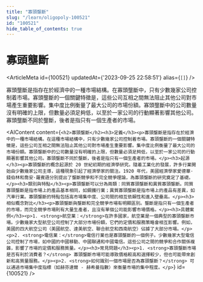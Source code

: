 ```yaml
---
title: "寡頭壟斷"
slug: "/learn/oligopoly-100521"
id: "100521"
hide_table_of_contents: true
---
```



# 寡頭壟斷

<ArticleMeta id={100521} updatedAt={'2023-09-25 22:58:51'} alias={`[]`} />
<div className='border-solid border-b border-t-0 my-4 border-[var(--ifm-color-gray-300)]' />

寡頭壟斷是指存在於經濟中的一種市場結構。在寡頭壟斷中，只有少數幾家公司控制着市場。寡頭壟斷的一個關鍵特徵是，這些公司互相之間無法阻止其他公司對市場產生重要影響。集中度比例衡量了最大公司的市場份額。寡頭壟斷中的公司數量沒有明確的上限，但數量必須足夠低，以至於一家公司的行動顯著影響其他公司。寡頭壟斷不同於壟斷，後者是指只有一個生產者的市場。

<AIContent content={`<h2>寡頭壟斷</h2><h3>定義</h3><p>寡頭壟斷是指存在於經濟中的一種市場結構。在這種市場結構中，只有少數幾家公司控制着市場。寡頭壟斷的一個關鍵特徵是，這些公司互相之間無法阻止其他公司對市場產生重要影響。集中度比例衡量了最大公司的市場份額。寡頭壟斷中的公司數量沒有明確的上限，但數量必須足夠低，以至於一家公司的行動顯著影響其他公司。寡頭壟斷不同於壟斷，後者是指只有一個生產者的市場。</p><h3>起源</h3><p>寡頭壟斷的概念起源於 20 世紀初期的經濟學研究。隨着工業化的發展，許多行業開始由少數幾家公司主導，這種現象引起了經濟學家的關注。1920 年代，美國經濟學家愛德華·錢伯林和喬安·羅賓遜分別提出了壟斷競爭和不完全競爭理論，為寡頭壟斷的研究奠定了基礎。</p><h3>類別與特點</h3><p>寡頭壟斷可以分為兩類：同質寡頭壟斷和異質寡頭壟斷。同質寡頭壟斷是指市場上的產品基本相同，如鋼鐵行業；異質寡頭壟斷是指市場上的產品有差異，如汽車行業。寡頭壟斷的特點包括高市場集中度、公司間的相互依賴性和進入壁壘高。</p><h3>相似概念對比</h3><p>寡頭壟斷與壟斷和完全競爭市場有明顯區別。壟斷是指只有一個生產者的市場，而完全競爭市場則有大量生產者，且沒有單個公司能影響市場價格。</p><h3>具體案例</h3><p>1. <strong>航空業：</strong>在許多國家，航空業是一個典型的寡頭壟斷市場。少數幾家大型航空公司控制了大部分市場份額，它們的定價和服務策略會相互影響。例如，美國的四大航空公司（美國航空、達美航空、聯合航空和西南航空）佔據了大部分市場。</p><p>2. <strong>電信業：</strong>電信行業也是寡頭壟斷的一個例子。少數幾家大型電信公司控制了市場，如中國的中國移動、中國聯通和中國電信。這些公司之間的競爭和合作關係複雜，影響了市場的定價和服務質量。</p><h3>常見問題</h3><p>1. <strong>寡頭壟斷市場是否有利於消費者？</strong> 寡頭壟斷市場可能導致價格較高和選擇較少，但也可能帶來創新和高質量服務。</p><p>2. <strong>如何識別一個市場是否為寡頭壟斷？</strong> 可以通過市場集中度指標（如赫芬達爾 - 赫希曼指數）來衡量市場的集中程度。</p>`} id={100521} />
